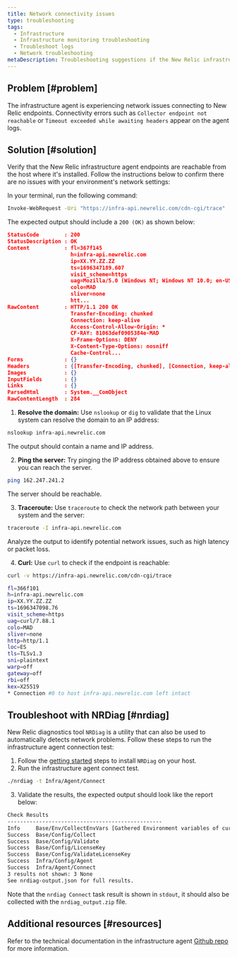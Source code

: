 ```yaml
---
title: Network connectivity issues
type: troubleshooting
tags:
  - Infrastructure
  - Infrastructure monitoring troubleshooting
  - Troubleshoot logs
  - Network troubleshooting
metaDescription: Troubleshooting suggestions if the New Relic infrastructure agent is not able to connect to the New Relic endpoints
---
```


## Problem [#problem]

The infrastructure agent is experiencing network issues connecting to New Relic endpoints.
Connectivity errors such as `Collector endpoint not reachable` or `Timeout exceeded while awaiting headers` appear on the agent logs.

## Solution [#solution]

Verify that the New Relic infrastructure agent endpoints are reachable from the host where it's installed.
Follow the instructions below to confirm there are no issues with your environment's network settings:

<CollapserGroup>
  
<Collapser id="windows" title="Windows">

In your terminal, run the following command:

```bash
Invoke-WebRequest -Uri "https://infra-api.newrelic.com/cdn-cgi/trace"
```

The expected output should include a `200 (OK)` as shown below:

```JSON
StatusCode        : 200
StatusDescription : OK
Content           : fl=367f145
                    h=infra-api.newrelic.com
                    ip=XX.YY.ZZ.ZZ
                    ts=1696347189.607
                    visit_scheme=https
                    uag=Mozilla/5.0 (Windows NT; Windows NT 10.0; en-US) WindowsPowerShell/5.1.22621.963
                    colo=MAD
                    sliver=none
                    htt...
RawContent        : HTTP/1.1 200 OK
                    Transfer-Encoding: chunked
                    Connection: keep-alive
                    Access-Control-Allow-Origin: *
                    CF-RAY: 81063def0905384e-MAD
                    X-Frame-Options: DENY
                    X-Content-Type-Options: nosniff
                    Cache-Control...
Forms             : {}
Headers           : {[Transfer-Encoding, chunked], [Connection, keep-alive], [Access-Control-Allow-Origin, *], [CF-RAY, 81063def0905384e-MAD]...}
Images            : {}
InputFields       : {}
Links             : {}
ParsedHtml        : System.__ComObject
RawContentLength  : 284
```

</Collapser>

<Collapser id="linux" title="Linux">

1. **Resolve the domain:** Use `nslookup` or `dig` to validate that the Linux system can resolve the domain to an IP address:

```bash
nslookup infra-api.newrelic.com
```

The output should contain a name and IP address.

2. **Ping the server:** Try pinging the IP address obtained above to ensure you can reach the server.

```bash
ping 162.247.241.2
```

The server should be reachable.

3. **Traceroute:** Use `traceroute` to check the network path between your system and the server:

```bash
traceroute -I infra-api.newrelic.com
```

Analyze the output to identify potential network issues, such as high latency or packet loss.

4. **Curl:** Use `curl` to check if the endpoint is reachable:

```bash
curl -v https://infra-api.newrelic.com/cdn-cgi/trace

fl=366f101
h=infra-api.newrelic.com
ip=XX.YY.ZZ.ZZ
ts=1696347098.76
visit_scheme=https
uag=curl/7.88.1
colo=MAD
sliver=none
http=http/1.1
loc=ES
tls=TLSv1.3
sni=plaintext
warp=off
gateway=off
rbi=off
kex=X25519
* Connection #0 to host infra-api.newrelic.com left intact
```

</Collapser>

</CollapserGroup>

## Troubleshoot with NRDiag [#nrdiag]

New Relic diagnostics tool `NRDiag` is a utility that can also be used to automatically detects network problems.
Follow these steps to run the infrastructure agent connection test:

1. Follow the [getting started](https://docs.newrelic.com/docs/new-relic-solutions/solve-common-issues/diagnostics-cli-nrdiag/diagnostics-cli-nrdiag/#get-started) steps to install `NRDiag` on your host.
2. Run the infrastructure agent connect test.

```bash
./nrdiag -t Infra/Agent/Connect
```

3. Validate the results, the expected output should look like the report below:

```bash
Check Results
-------------------------------------------------
Info     Base/Env/CollectEnvVars [Gathered Environment variables of current shell.]
Success  Base/Config/Collect
Success  Base/Config/Validate
Success  Base/Config/LicenseKey
Success  Base/Config/ValidateLicenseKey
Success  Infra/Config/Agent
Success  Infra/Agent/Connect
3 results not shown: 3 None
See nrdiag-output.json for full results.
```
Note that the `nrdiag Connect` task result is shown in `stdout`, it should also be collected with the `nrdiag_output.zip` file.

## Additional resources [#resources]

Refer to the technical documentation in the infrastructure agent [Github repo](https://github.com/newrelic/infrastructure-agent/blob/master/docs/network_troubleshooting.md) for more information.